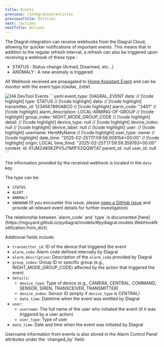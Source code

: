 ```yaml
---
title: Events
previous: /integration/entities
previousTitle: Entities
next: /actions
nextTitle: Actions
---
```


The Diagral integration can receive webhooks from the Diagral Cloud, allowing for quicker notifications of important events.
This means that in addition to the regular refresh interval, a refresh can also be triggered upon receiving a webhook of these type :
* STATUS : Status change (Armed, Disarmed, etc...)
* ANOMALY : A new anomaly is triggered

All Webhook received are propagated to [Home Assistant Event](https://my.home-assistant.io/redirect/developer_events/) and can be monitor with the event type `DIAGRAL_EVENT`.

<Image src="/images/devtool-events.png" alt="HA DevTool Events" />

<Card title="Example of Event" icon="bell">
```yaml
event_type: DIAGRAL_EVENT
data: // [!code highlight]
  type: STATUS // [!code highlight]
  data: // [!code highlight]
    transmitter_id: 1234567890ABCD // [!code highlight]
    alarm_code: "3401" // [!code highlight]
    alarm_description: LOCAL-ARMING-OF-GROUP // [!code highlight]
    group_index: NIGHT_MODE_GROUP_CODE // [!code highlight]
    detail: // [!code highlight]
      device_type: null // [!code highlight]
      device_index: null // [!code highlight]
      device_label: null // [!code highlight]
    user: // [!code highlight]
      username: HereMyName // [!code highlight]
      user_type: owner // [!code highlight]
    date_time: "2025-02-25T17:59:58.008154+00:00" // [!code highlight]
origin: LOCAL
time_fired: "2025-02-25T17:59:59.359763+00:00"
context:
  id: 01JMZ480KZPV5J7M1FX2QQWT47
  parent_id: null
  user_id: null
```
</Card>

The information provided by the received webhook is located in the `data` key.

The type can be:
- `STATUS`
- `ALERT`
- `ANOMALY`
- `UNKNOWN` (If you encounter this issue, please [open a GitHub issue](https://github.com/mguyard/hass-diagral/issues/new/choose) and provide all relevant event details for further investigation)

<Info>
The relationship between `alarm_code` and `type` is documented [here](https://mguyard.github.io/pydiagral/models/#pydiagral.models.WebHookNotification.from_dict).
</Info>

Additional fields include:
- `transmitter_id`: ID of the device that triggered the event
- `alarm_code`: Alarm code defined internally by Diagral
- `alarm_description`: Description of the `alarm_code` provided by Diagral
- `group_index`: Group ID or specific group (e.g., NIGHT_MODE_GROUP_CODE) affected by the action that triggered the event
- `details`:
    - `device_type`: Type of device (e.g., CAMERA, CENTRAL, COMMAND, SENSOR, SIREN, TRANSCEIVER, TRANSMITTER)
    - `device_index`: Sensor ID (empty if `device_type` is CENTRAL)
    - `date_time`: Datetime when the event was emitted by Diagral
- `user`:
    - `username`: The full name of the user who initiated the event (if it was triggered by a user action)
    - `user_type`: Type of user
- `date_time`: Date and time when the event was initiated by Diagral

<Info>
Username information from events is also stored in the Alarm Control Panel attributes under the `changed_by` field.
</Info>